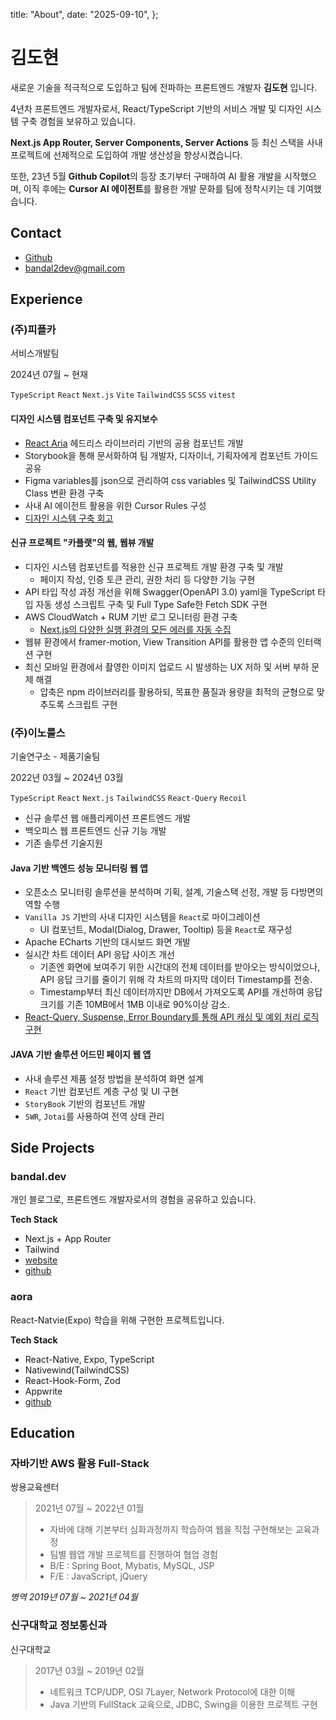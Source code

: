   title: "About",
  date: "2025-09-10",
};

# 김도현

새로운 기술을 적극적으로 도입하고 팀에 전파하는 프론트엔드 개발자 **김도현** 입니다.

4년차 프론트엔드 개발자로서, React/TypeScript 기반의 서비스 개발 및 디자인 시스템 구축 경험을 보유하고 있습니다.

**Next.js App Router, Server Components, Server Actions** 등 최신 스택을 사내 프로젝트에 선제적으로 도입하여 개발 생산성을 향상시켰습니다.

또한, 23년 5월 **Github Copilot**의 등장 초기부터 구매하여 AI 활용 개발을 시작했으며, 이직 후에는 **Cursor AI 에이전트**를 활용한 개발 문화를 팀에 정착시키는 데 기여했습니다.

## Contact

- [Github](https://github.com/kdh379)
- [bandal2dev@gmail.com](mailto:bandal2dev@gmail.com)

## Experience

### (주)피플카

서비스개발팀

2024년 07월 ~ 현재

`TypeScript` `React` `Next.js` `Vite` `TailwindCSS` `SCSS` `vitest`

#### 디자인 시스템 컴포넌트 구축 및 유지보수

- [React Aria](https://react-spectrum.adobe.com/react-aria/index.html) 헤드리스 라이브러리 기반의 공용 컴포넌트 개발
- Storybook을 통해 문서화하여 팀 개발자, 디자이너, 기획자에게 컴포넌트 가이드 공유
- Figma variables를 json으로 관리하여 css variables 및 TailwindCSS Utility Class 변환 환경 구축
- 사내 AI 에이전트 활용을 위한 Cursor Rules 구성
- [디자인 시스템 구축 회고](/blog/design-system-review)

#### 신규 프로젝트 "카플랫"의 웹, 웹뷰 개발

- 디자인 시스템 컴포넌트를 적용한 신규 프로젝트 개발 환경 구축 및 개발
  - 페이지 작성, 인증 토큰 관리, 권한 처리 등 다양한 기능 구현
- API 타입 작성 과정 개선을 위해 Swagger(OpenAPI 3.0) yaml을 TypeScript 타입 자동 생성 스크립트 구축 및 Full Type Safe한 Fetch SDK 구현
- AWS CloudWatch + RUM 기반 로그 모니터링 환경 구축
  - [Next.js의 다양한 실행 환경의 모든 에러를 자동 수집](/blog/nextjs-logging-strategy)
- 웹뷰 환경에서 framer-motion, View Transition API를 활용한 앱 수준의 인터랙션 구현
- 최신 모바일 환경에서 촬영한 이미지 업로드 시 발생하는 UX 저하 및 서버 부하 문제 해결
  - 압축은 npm 라이브러리를 활용하되, 목표한 품질과 용량을 최적의 균형으로 맞추도록 스크립트 구현

### (주)이노룰스

기술연구소 - 제품기술팀

2022년 03월 ~ 2024년 03월

`TypeScript` `React` `Next.js` `TailwindCSS` `React-Query` `Recoil`

- 신규 솔루션 웹 애플리케이션 프론트엔드 개발
- 백오피스 웹 프론트엔드 신규 기능 개발
- 기존 솔루션 기술지원

#### Java 기반 백엔드 성능 모니터링 웹 앱

- 오픈소스 모니터링 솔루션을 분석하며 기획, 설계, 기술스택 선정, 개발 등 다방면의 역할 수행
- `Vanilla JS` 기반의 사내 디자인 시스템을 `React`로 마이그레이션
  - UI 컴포넌트, Modal(Dialog, Drawer, Tooltip) 등을 `React`로 재구성
- Apache ECharts 기반의 대시보드 화면 개발
- 실시간 차트 데이터 API 응답 사이즈 개선
  - 기존엔 화면에 보여주기 위한 시간대의 전체 데이터를 받아오는 방식이었으나, API 응답 크기를 줄이기 위해 각 차트의 마지막 데이터 Timestamp를 전송.
  - Timestamp부터 최신 데이터까지만 DB에서 가져오도록 API를 개선하여 응답 크기를 기존 10MB에서 1MB 이내로 90%이상 감소.
- [React-Query, Suspense, Error Boundary를 통해 API 캐싱 및 예외 처리 로직 구현](/post/react-query)

#### JAVA 기반 솔루션 어드민 페이지 웹 앱

- 사내 솔루션 제품 설정 방법을 분석하여 화면 설계
- `React` 기반 컴포넌트 계층 구성 및 UI 구현
- `StoryBook` 기반의 컴포넌트 개발
- `SWR`, `Jotai`를 사용하여 전역 상태 관리

## Side Projects

### bandal.dev

개인 블로그로, 프론트엔드 개발자로서의 경험을 공유하고 있습니다.

**Tech Stack**

- Next.js + App Router
- Tailwind
- [website](https://bandal.dev/)
- [github](https://github.com/kdh379/bandal.dev)

### aora

React-Natvie(Expo) 학습을 위해 구현한 프로젝트입니다.

**Tech Stack**

- React-Native, Expo, TypeScript
- Nativewind(TailwindCSS)
- React-Hook-Form, Zod
- Appwrite
- [github](https://github.com/kdh379/aora)

## Education

### 자바기반 AWS 활용 Full-Stack

쌍용교육센터

> 2021년 07월 ~ 2022년 01월
>
> - 자바에 대해 기본부터 심화과정까지 학습하여 웹을 직접 구현해보는 교육과정
> - 팀별 웹앱 개발 프로젝트를 진행하여 협업 경험
> - B/E : Spring Boot, Mybatis, MySQL, JSP
> - F/E : JavaScript, jQuery

_병역 2019년 07월 ~ 2021년 04월_

### 신구대학교 정보통신과

신구대학교

> 2017년 03월 ~ 2019년 02월
>
> - 네트워크 TCP/UDP, OSI 7Layer, Network Protocol에 대한 이해
> - Java 기반의 FullStack 교육으로, JDBC, Swing을 이용한 프로젝트 구현
